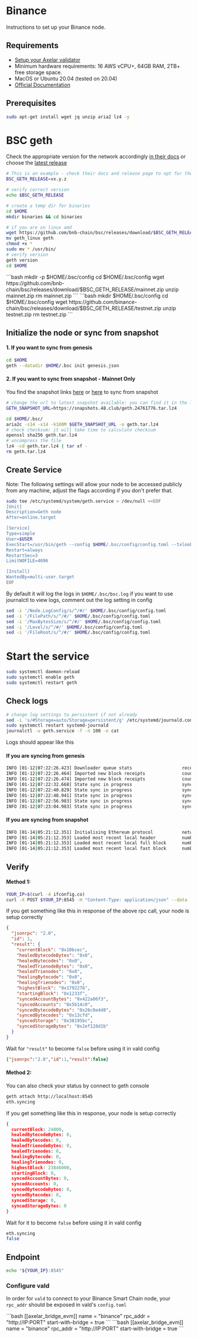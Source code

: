 # Binance

Instructions to set up your Binance node.

## Requirements

- [Setup your Axelar validator](/validator/setup)
- Minimum hardware requirements: 16 AWS vCPU+, 64GB RAM, 2TB+ free storage space.
- MacOS or Ubuntu 20.04 (tested on 20.04)
- [Official Documentation](https://docs.bnbchain.org/docs/validator/fullnode/)


## Prerequisites
```bash
sudo apt-get install wget jq unzip aria2 lz4 -y
```

# BSC geth

Check the appropriate version for the network accordingly [in their docs](https://docs.bnbchain.org/docs/validator/fullnode/) or choose the [latest release](https://github.com/bnb-chain/bsc/releases)

```bash
# This is an example - check their docs and release page to opt for the right version
BSC_GETH_RELEASE=vx.y.z
```
```bash
# verify correct version
echo $BSC_GETH_RELEASE

# create a temp dir for binaries
cd $HOME
mkdir binaries && cd binaries

# if you are on linux amd
wget https://github.com/bnb-chain/bsc/releases/download/$BSC_GETH_RELEASE/geth_linux
mv geth_linux geth
chmod +x *
sudo mv * /usr/bin/
# verify version
geth version
cd $HOME
```



<tabs>
<tab-item title="Mainnet">
 ```bash
 mkdir -p $HOME/.bsc/config
cd $HOME/.bsc/config
wget https://github.com/bnb-chain/bsc/releases/download/$BSC_GETH_RELEASE/mainnet.zip
unzip mainnet.zip
rm mainnet.zip
```

</tab-item>
<tab-item title="Testnet">
 ```bash
mkdir $HOME/.bsc/config
cd $HOME/.bsc/config
wget https://github.com/binance-chain/bsc/releases/download/$BSC_GETH_RELEASE/testnet.zip
unzip testnet.zip
rm testnet.zip
```


</tab-item>
</tabs>




## Initialize the node or sync from snapshot

#### 1. If you want to sync from genesis
```bash
cd $HOME
geth --datadir $HOME/.bsc init genesis.json
```
#### 2. If you want to sync from snapshot - Mainnet Only
You find the snapshot links  [here](https://github.com/bnb-chain/bsc-snapshots) or [here](https://github.com/48Club/bsc-snapshots#download) to sync from snapshot

```bash
# change the url to latest snapshot available: you can find it in the links shared above
GETH_SNAPSHOT_URL=https://snapshots.48.club/geth.24761776.tar.lz4
```
```bash
cd $HOME/.bsc/
aria2c -s14 -x14 -k100M $GETH_SNAPSHOT_URL -o geth.tar.lz4
# check checksum: it will take time to calculate checksum
openssl sha256 geth.tar.lz4
# uncompress the file
lz4 -cd geth.tar.lz4 | tar xf -
rm geth.tar.lz4
```

## Create Service

Note: The following settings will allow your node to be accessed publicly from any machine, adjust the flags according if you don't prefer that.

```bash
sudo tee /etc/systemd/system/geth.service > /dev/null <<EOF
[Unit]
Description=Geth node
After=online.target

[Service]
Type=simple
User=$USER
ExecStart=/usr/bin/geth --config $HOME/.bsc/config/config.toml --txlookuplimit=0 --syncmode=full --tries-verify-mode=none --pruneancient=true --diffblock=5000 --cache 8000 --rpc.allow-unprotected-txs --datadir $HOME/.bsc --http --http.vhosts "*" --http.addr 0.0.0.0 --ws --ws.origins '*' --ws.addr 0.0.0.0 --http.port 8545
Restart=always
RestartSec=3
LimitNOFILE=4096

[Install]
WantedBy=multi-user.target
EOF
```

By default it will log the logs in `$HOME/.bsc/bsc.log` if you want to use journalctl to view logs, comment out the log setting in config
```bash
sed -i '/Node.LogConfig/s/^/#/' $HOME/.bsc/config/config.toml
sed -i '/FilePath/s/^/#/' $HOME/.bsc/config/config.toml
sed -i '/MaxBytesSize/s/^/#/' $HOME/.bsc/config/config.toml
sed -i '/Level/s/^/#/' $HOME/.bsc/config/config.toml
sed -i '/FileRoot/s/^/#/' $HOME/.bsc/config/config.toml
```
# Start the service
```bash
sudo systemctl daemon-reload
sudo systemctl enable geth
sudo systemctl restart geth
```
## Check logs

```bash
# change log settings to persistent if not already
sed -i 's/#Storage=auto/Storage=persistent/g' /etc/systemd/journald.conf
sudo systemctl restart systemd-journald
journalctl -u geth.service -f -n 100 -o cat
```

Logs should appear like this

#### If you are syncing from genesis
```bash
INFO [01-12|07:22:26.423] Downloader queue stats                   receiptTasks=118 blockTasks=34418 itemSize=658.90B throttle=8192
INFO [01-12|07:22:26.464] Imported new block receipts              count=91   elapsed=39.135ms  number=80616      hash=f2b5af..d57e5c age=2y4mo3w size=39.74KiB
INFO [01-12|07:22:26.474] Imported new block receipts              count=6    elapsed=9.733ms   number=80622      hash=f79d09..1c21f6 age=2y4mo3w size=7.06KiB
INFO [01-12|07:22:32.668] State sync in progress                   synced=0.40% state=1.41GiB   accounts=699,027@129.75MiB slots=5,819,860@1.19GiB   codes=14583@102.87MiB eta=4h55m52.376s
INFO [01-12|07:22:40.829] State sync in progress                   synced=0.42% state=1.50GiB   accounts=728,900@136.92MiB slots=6,179,853@1.27GiB   codes=14847@104.99MiB eta=5h17m21.796s
INFO [01-12|07:22:48.941] State sync in progress                   synced=0.46% state=1.59GiB   accounts=778,792@148.89MiB slots=6,498,586@1.33GiB   codes=15810@112.04MiB eta=5h20m22.013s
INFO [01-12|07:22:56.983] State sync in progress                   synced=0.51% state=1.67GiB   accounts=848,671@165.66MiB slots=6,789,621@1.39GiB   codes=17191@122.32MiB eta=5h9m44.302s
INFO [01-12|07:23:04.983] State sync in progress                   synced=0.56% state=1.77GiB   accounts=918,383@182.40MiB slots=7,140,091@1.46GiB   codes=18095@129.50MiB eta=5h8m46.202s
```

#### If you are syncing from snapshot
```bash
INFO [01-14|05:21:12.351] Initialising Ethereum protocol           network=56 dbversion=8
INFO [01-14|05:21:12.353] Loaded most recent local header          number=24,761,776 hash=794f37..9792a8 td=49,216,905 age=7h20m3s
INFO [01-14|05:21:12.353] Loaded most recent local full block      number=24,761,776 hash=794f37..9792a8 td=49,216,905 age=7h20m3s
INFO [01-14|05:21:12.353] Loaded most recent local fast block      number=24,761,776 hash=794f37..9792a8 td=49,216,905 age=7h20m3s
```

## Verify

#### Method 1:
```bash
YOUR_IP=$(curl -4 ifconfig.co)
curl -X POST $YOUR_IP:8545 -H "Content-Type: application/json" --data '{"jsonrpc":"2.0","method":"eth_syncing","params":[],"id":1}' | jq
```
If you get something like this in response of the above rpc call, your node is setup correctly
```json
{
  "jsonrpc": "2.0",
  "id": 1,
  "result": {
    "currentBlock": "0x10bcec",
    "healedBytecodeBytes": "0x0",
    "healedBytecodes": "0x0",
    "healedTrienodeBytes": "0x0",
    "healedTrienodes": "0x0",
    "healingBytecode": "0x0",
    "healingTrienodes": "0x0",
    "highestBlock": "0x1792276",
    "startingBlock": "0x1233f",
    "syncedAccountBytes": "0x422a06f3",
    "syncedAccounts": "0x5b14c0",
    "syncedBytecodeBytes": "0x26c0e4d8",
    "syncedBytecodes": "0x13cfd",
    "syncedStorage": "0x38195bc",
    "syncedStorageBytes": "0x2ef128d1b"
  }
}
```
Wait for `"result"` to become `false` before using it in vald config

```json
{"jsonrpc":"2.0","id":1,"result":false}
```

#### Method 2:
You can also check your status by connect to geth console
```bash
geth attach http://localhost:8545
eth.syncing
```

If you get something like this in response, your node is setup correctly
```json
{
  currentBlock: 24000,
  healedBytecodeBytes: 0,
  healedBytecodes: 0,
  healedTrienodeBytes: 0,
  healedTrienodes: 0,
  healingBytecode: 0,
  healingTrienodes: 0,
  highestBlock: 23846000,
  startingBlock: 0,
  syncedAccountBytes: 0,
  syncedAccounts: 0,
  syncedBytecodeBytes: 0,
  syncedBytecodes: 0,
  syncedStorage: 0,
  syncedStorageBytes: 0
}
```

Wait for it to become `false` before using it in vald config

```bash
eth.syncing
false
```

## Endpoint

```bash
echo "${YOUR_IP}:8545"
```

### Configure vald

In order for `vald` to connect to your Binance Smart Chain node, your `rpc_addr` should be exposed in
vald's `config.toml`

<tabs>
  <tab-item title="Mainnet">
  ```bash
  [[axelar_bridge_evm]]
  name = "binance"
  rpc_addr = "http://IP:PORT"
  start-with-bridge = true
  ```
  </tab-item>
  <tab-item title="Testnet">
  ```bash
  [[axelar_bridge_evm]]
  name = "binance"
  rpc_addr = "http://IP:PORT"
  start-with-bridge = true
  ```
  </tab-item>
</tabs>
